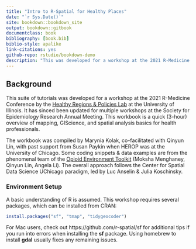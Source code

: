 ```yaml
--- 
title: "Intro to R-Spatial for Healthy Places"
date: "`r Sys.Date()`"
site: bookdown::bookdown_site
output: bookdown::gitbook
documentclass: book
bibliography: [book.bib]
biblio-style: apalike
link-citations: yes
github-repo: rstudio/bookdown-demo
description: "This was developed for a workshop at the 2021 R-Medicine Conference by the Health Regions & Policies Lab at the University of Chicago ."
---
```


## Background {-}

This suite of tutorials was developed for a workshop at the 2021 R-Medicine Conference by the [Healthy Regions & Policies Lab](http://www.healthyregions.org) at the University of Illinois. It has sinced been updated for multiple workshops at the Society for Epidemiology Research Annual Meeting. This workbook is a quick (3-hour) overview of mapping, GIScience, and spatial analysis basics for health professionals. 

The workbook was compiled by Marynia Kolak, co-facilitated with Qinyun Lin, with past support from Susan Paykin when HEROP was at the University of Chicago. Some coding snippets & data examples are from the phenomenal team of the [Opioid Environment Toolkit](https://geodacenter.github.io/opioid-environment-toolkit) (Moksha Menghaney, Qinyun Lin, Angela Li). The overall approach follows the Center for Spatial Data Science UChicago paradigm, led by Luc Anselin & Julia Koschinsky.

### Environment Setup {-}

A basic understanding of R is assumed. This workshop requires several packages, which can be installed from CRAN:

```r
install.packages("sf", "tmap", "tidygeocoder")
```

For Mac users, check out https://github.com/r-spatial/sf for additional tips if you run into errors when installing the **sf** package. Using homebrew to install **gdal** usually fixes any remaining issues.


